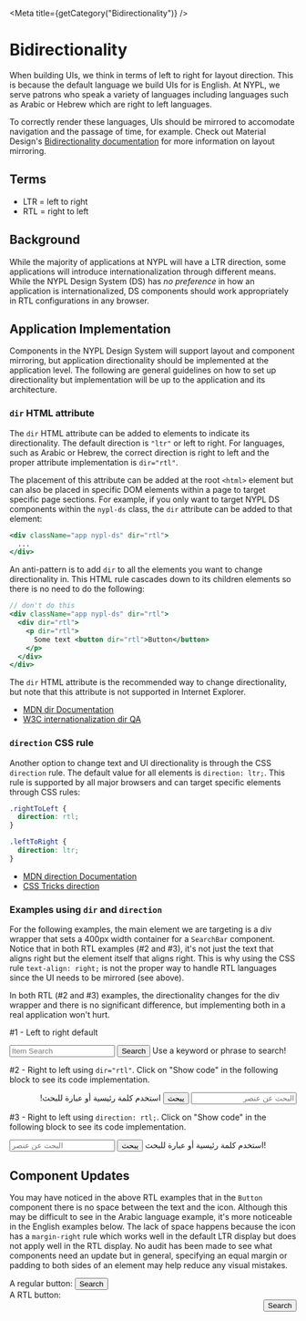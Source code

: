
<Meta title={getCategory("Bidirectionality")} />

# Bidirectionality

When building UIs, we think in terms of left to right for layout direction. This
is because the default language we build UIs for is English. At NYPL, we serve
patrons who speak a variety of languages including languages such as Arabic or
Hebrew which are right to left languages.

To correctly render these languages, UIs should be mirrored to accomodate navigation
and the passage of time, for example. Check out Material Design's
[Bidirectionality documentation](https://material.io/design/usability/bidirectionality.html)
for more information on layout mirroring.

## Terms

- LTR = left to right
- RTL = right to left

## Background

While the majority of applications at NYPL will have a LTR direction, some applications
will introduce internationalization through different means. While the NYPL Design
System (DS) has _no preference_ in how an application is internationalized, DS
components should work appropriately in RTL configurations in any browser.

## Application Implementation

Components in the NYPL Design System will support layout and component mirroring,
but application directionality should be implemented at the application level. The
following are general guidelines on how to set up directionality but implementation
will be up to the application and its architecture.

### `dir` HTML attribute

The `dir` HTML attribute can be added to elements to indicate its directionality.
The default direction is `"ltr"` or left to right. For languages, such as Arabic
or Hebrew, the correct direction is right to left and the proper attribute
implementation is `dir="rtl"`.

The placement of this attribute can be added at the root `<html>` element but can
also be placed in specific DOM elements within a page to target specific page sections.
For example, if you only want to target NYPL DS components within the `nypl-ds` class,
the `dir` attribute can be added to that element:

```jsx
<div className="app nypl-ds" dir="rtl">
  ...
</div>
```

An anti-pattern is to add `dir` to all the elements you want to change directionality
in. This HTML rule cascades down to its children elements so there is no need to
do the following:

```jsx
// don't do this
<div className="app nypl-ds" dir="rtl">
  <div dir="rtl">
    <p dir="rtl">
      Some text <button dir="rtl">Button</button>
    </p>
  </div>
</div>
```

The `dir` HTML attribute is the recommended way to change directionality, but note
that this attribute is not supported in Internet Explorer.

- [MDN dir Documentation](https://developer.mozilla.org/en-US/docs/Web/HTML/Global_attributes/dir)
- [W3C internationalization dir QA](https://www.w3.org/International/questions/qa-html-dir)

### `direction` CSS rule

Another option to change text and UI directionality is through the CSS `direction`
rule. The default value for all elements is `direction: ltr;`. This rule is
supported by all major browsers and can target specific elements through CSS rules:

```css
.rightToLeft {
  direction: rtl;
}

.leftToRight {
  direction: ltr;
}
```

- [MDN direction Documentation](https://developer.mozilla.org/en-US/docs/Web/CSS/direction)
- [CSS Tricks direction](https://css-tricks.com/almanac/properties/d/direction/)

### Examples using `dir` and `direction`

For the following examples, the main element we are targeting is a div wrapper
that sets a 400px width container for a `SearchBar` component. Notice that in both
RTL examples (#2 and #3), it's not just the text that aligns right but the element
itself that aligns right. This is why using the CSS rule `text-align: right;` is
not the proper way to handle RTL languages since the UI needs to be mirrored (see above).

In both RTL (#2 and #3) examples, the directionality changes for the div wrapper
and there is no significant difference, but implementing both in a real application
won't hurt.

#1 - Left to right default

<Canvas>
  <div style={{ width: "400px" }}>
    <SearchBar>
      <Input
        ariaLabelledBy="button-ex1"
        id="input-ex1"
        placeholder="Item Search"
        required={true}
        type={InputTypes.text}
        attributes={{
          ["aria-describedby"]: "error-helperText-ex1",
        }}
      />
      <Button buttonType={ButtonTypes.Primary} id="button-ex1" type="submit">
        <Icon
          name={IconNames.search}
          decorative={true}
          modifiers={["small", "icon-left"]}
        />
        Search
      </Button>
    </SearchBar>
    <HelperErrorText id="error-helperText-ex1">
      Use a keyword or phrase to search!
    </HelperErrorText>
  </div>
</Canvas>

#2 - Right to left using `dir="rtl"`. Click on "Show code" in the following
block to see its code implementation.

<Canvas>
  <div dir="rtl">
    <div style={{ width: "400px" }}>
      <SearchBar>
        <Input
          ariaLabelledBy="button-ex2"
          id="input-ex2"
          placeholder="البحث عن عنصر"
          required={true}
          type={InputTypes.text}
          attributes={{
            ["aria-describedby"]: "error-helperText-ex2",
          }}
        />
        <Button buttonType={ButtonTypes.Primary} id="button-ex2" type="submit">
          <Icon
            name={IconNames.search}
            decorative={true}
            modifiers={["small", "icon-left"]}
          />
          يبحث
        </Button>
      </SearchBar>
      <HelperErrorText id="error-helperText-ex2">
        استخدم كلمة رئيسية أو عبارة للبحث!
      </HelperErrorText>
    </div>
  </div>
</Canvas>

#3 - Right to left using `direction: rtl;`. Click on "Show code" in the following
block to see its code implementation.

<Canvas>
  <div style={{ direction: "rtl" }}>
    <div style={{ width: "400px" }}>
      <SearchBar>
        <Input
          ariaLabelledBy="button-ex3"
          id="input-ex3"
          placeholder="البحث عن عنصر"
          required={true}
          type={InputTypes.text}
          attributes={{
            ["aria-describedby"]: "error-helperText-ex3",
          }}
        />
        <Button buttonType={ButtonTypes.Primary} id="button-ex3" type="submit">
          <Icon
            name={IconNames.search}
            decorative={true}
            modifiers={["small", "icon-left"]}
          />
          يبحث
        </Button>
      </SearchBar>
      <HelperErrorText id="error-helperText-ex3">
        استخدم كلمة رئيسية أو عبارة للبحث!
      </HelperErrorText>
    </div>
  </div>
</Canvas>

## Component Updates

You may have noticed in the above RTL examples that in the `Button` component
there is no space between the text and the icon. Although this may be difficult
to see in the Arabic language example, it's more noticeable in the English examples
below. The lack of space happens because the icon has a `margin-right` rule
which works well in the default LTR display but does not apply well in the RTL
display. No audit has been made to see what components need an update but in
general, specifying an equal margin or padding to both sides of an element may
help reduce any visual mistakes.

<Canvas>
  <div style={{ display: "flex", "flex-direction": "column" }}>
    <div style={{ width: "300px" }}>
      A regular button:
      <Button buttonType={ButtonTypes.Primary} id="button-ex4" type="submit">
        <Icon
          name={IconNames.search}
          decorative={true}
          modifiers={["small", "icon-left"]}
        />
        Search
      </Button>
    </div>
    <div style={{ width: "300px" }}>
      A RTL button:
      <div dir="rtl">
        <Button buttonType={ButtonTypes.Primary} id="button-ex5" type="submit">
          <Icon
            name={IconNames.search}
            decorative={true}
            modifiers={["small", "icon-left"]}
          />
          Search
        </Button>
      </div>
    </div>
  </div>
</Canvas>
